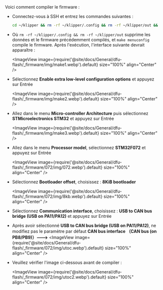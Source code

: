 Voici comment compiler le firmware :

* Connectez-vous à SSH et entrez les commandes suivantes :

    ```bash
    cd ~/klipper && rm -rf ~/klipper/.config && rm -rf ~/klipper/out && make menuconfig
    ```

* Où `rm -rf ~/klipper/.config && rm -rf ~/klipper/out` supprime les données et le firmware précédemment compilés, et `make menuconfig` compile le firmware. Après l'exécution, l'interface suivante devrait apparaître :

    <ImageView image={require('@site/docs/General/dfu-flash/_firmware/img/make1.webp').default} size="100%" align="Center" />

* Sélectionnez **Enable extra low-level configuration options** et appuyez sur Entrée

    <ImageView image={require('@site/docs/General/dfu-flash/_firmware/img/make2.webp').default} size="100%" align="Center" />

* Allez dans le menu **Micro-controller Architecture** puis sélectionnez **STMicroelectronics STM32** et appuyez sur Entrée

    <ImageView image={require('@site/docs/General/dfu-flash/_firmware/img/make3.webp').default} size="100%" align="Center" />

* Allez dans le menu **Processor model**, sélectionnez **STM32F072** et appuyez sur Entrée

    <ImageView image={require('@site/docs/General/dfu-flash/_firmware/072/img/072.webp').default} size="100%" align="Center" />

* Sélectionnez **Bootloader offset**, choisissez : **8KiB bootloader**

    <ImageView image={require('@site/docs/General/dfu-flash/_firmware/072/img/8kb.webp').default} size="100%" align="Center" />

* Sélectionnez **Communication interface**, choisissez : **USB to CAN bus bridge (USB on PA11/PA12)** et appuyez sur Entrée
* Après avoir sélectionné **USB to CAN bus bridge (USB on PA11/PA12)**, ne modifiez pas le paramètre par défaut **CAN bus interface （CAN bus (on PB8/PB9)）--->** 
    <ImageView image={require('@site/docs/General/dfu-flash/_firmware/072/img/utoc.webp').default} size="100%" align="Center" />   

* Veuillez vérifier l'image ci-dessous avant de compiler :

    <ImageView image={require('@site/docs/General/dfu-flash/_firmware/072/img/utoc2.webp').default} size="100%" align="Center" />